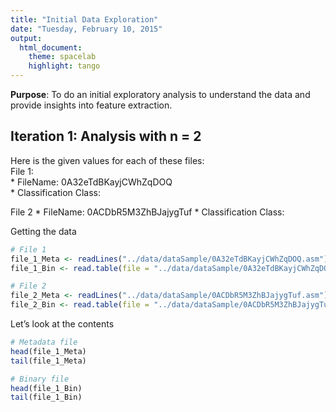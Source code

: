 ```yaml
---
title: "Initial Data Exploration"
date: "Tuesday, February 10, 2015"
output:
  html_document: 
    theme: spacelab  
    highlight: tango
---
```


**Purpose**: To do an initial exploratory analysis to understand the data and provide insights into feature extraction.

## Iteration 1: Analysis with n = 2

Here is the given values for each of these files:  
File 1:  
* FileName: 0A32eTdBKayjCWhZqDOQ  
* Classification Class:  

File 2
* FileName: 0ACDbR5M3ZhBJajygTuf
* Classification Class:

Getting the data
```r
# File 1
file_1_Meta <- readLines("../data/dataSample/0A32eTdBKayjCWhZqDOQ.asm")
file_1_Bin <- read.table(file = "../data/dataSample/0A32eTdBKayjCWhZqDOQ.bytes", header = F)

# File 2
file_2_Meta <- readLines("../data/dataSample/0ACDbR5M3ZhBJajygTuf.asm")
file_2_Bin <- read.table(file = "../data/dataSample/0ACDbR5M3ZhBJajygTuf.bytes", header = F)
```

Let's look at the contents  
```r
# Metadata file
head(file_1_Meta)
tail(file_1_Meta)

# Binary file
head(file_1_Bin)
tail(file_1_Bin)
```

